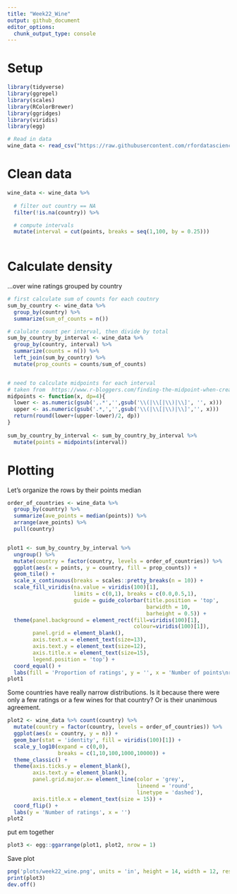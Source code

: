 ```yaml
---
title: "Week22_Wine"
output: github_document
editor_options: 
  chunk_output_type: console
---
```


# Setup

```r
library(tidyverse)
library(ggrepel)
library(scales)
library(RColorBrewer)
library(ggridges)
library(viridis)
library(egg)

# Read in data
wine_data <- read_csv("https://raw.githubusercontent.com/rfordatascience/tidytuesday/master/data/2019/2019-05-28/winemag-data-130k-v2.csv")
```

# Clean data

```r
wine_data <- wine_data %>%
  
  # filter out country == NA
  filter(!is.na(country)) %>%

  # compute intervals
  mutate(interval = cut(points, breaks = seq(1,100, by = 0.25))) 
  
```

# Calculate density

...over wine ratings grouped by country 

```r
# first calculate sum of counts for each coutnry
sum_by_country <- wine_data %>%
  group_by(country) %>%
  summarize(sum_of_counts = n()) 

# calulate count per interval, then divide by total
sum_by_country_by_interval <- wine_data %>%
  group_by(country, interval) %>%
  summarize(counts = n()) %>%
  left_join(sum_by_country) %>%
  mutate(prop_counts = counts/sum_of_counts) 


# need to calculate midpoints for each interval
# taken from  https://www.r-bloggers.com/finding-the-midpoint-when-creating-intervals/
midpoints <- function(x, dp=4){
  lower <- as.numeric(gsub(',.*','',gsub('\\(|\\[|\\)|\\]', '', x)))
  upper <- as.numeric(gsub('.*,','',gsub('\\(|\\[|\\)|\\]','', x)))
  return(round(lower+(upper-lower)/2, dp))
}
  
sum_by_country_by_interval <- sum_by_country_by_interval %>%
  mutate(points = midpoints(interval))
```

# Plotting

Let's organize the rows by their points median 

```r
order_of_countries <- wine_data %>%
  group_by(country) %>%
  summarize(ave_points = median(points)) %>%
  arrange(ave_points) %>%
  pull(country)


plot1 <- sum_by_country_by_interval %>%
  ungroup() %>%
  mutate(country = factor(country, levels = order_of_countries)) %>%
  ggplot(aes(x = points, y = country, fill = prop_counts)) +
  geom_tile() +
  scale_x_continuous(breaks = scales::pretty_breaks(n = 10)) +
  scale_fill_viridis(na.value = viridis(100)[1],
                     limits = c(0,1), breaks = c(0.0,0.5,1), 
                     guide = guide_colorbar(title.position = 'top',
                                            barwidth = 10,
                                            barheight = 0.5)) +
  theme(panel.background = element_rect(fill=viridis(100)[1],
                                        colour=viridis(100)[1]),
        panel.grid = element_blank(),
        axis.text.x = element_text(size=13),
        axis.text.y = element_text(size=12),
        axis.title.x = element_text(size=15),
        legend.position = 'top') +
  coord_equal() +
  labs(fill = 'Proportion of ratings', y = '', x = 'Number of points\nrated out of 100')
plot1
```

Some countries have really narrow distributions. Is it because there were only
a few ratings or a few wines for that country? Or is their unanimous agreement.

```r
plot2 <- wine_data %>% count(country) %>%
  mutate(country = factor(country, levels = order_of_countries)) %>%
  ggplot(aes(x = country, y = n)) +
  geom_bar(stat = 'identity', fill = viridis(100)[1]) +
  scale_y_log10(expand = c(0,0),
                breaks = c(1,10,100,1000,10000)) +
  theme_classic() +
  theme(axis.ticks.y = element_blank(),
        axis.text.y = element_blank(),
        panel.grid.major.x= element_line(color = 'grey', 
                                         lineend = 'round',
                                         linetype = 'dashed'),
        axis.title.x = element_text(size = 15)) +
  coord_flip() +
  labs(y = 'Number of ratings', x = '')
plot2
```

put em together

```r
plot3 <- egg::ggarrange(plot1, plot2, nrow = 1)
```

Save plot

```r
png('plots/week22_wine.png', units = 'in', height = 14, width = 12, res = 300)
print(plot3)
dev.off()
```